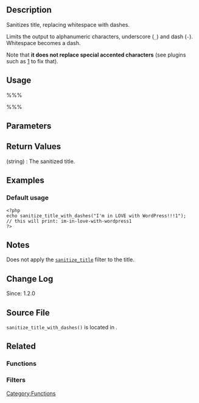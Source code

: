 == Description ==
Sanitizes title, replacing whitespace with dashes.

Limits the output to alphanumeric characters, underscore (<tt>_</tt>) and dash (<tt>-</tt>). Whitespace becomes a dash.

Note that <b>it does not replace special accented characters</b> (see plugins such as [https://github.com/toscho/Germanix-WordPress-Plugin] to fix that).

== Usage ==
%%%<?php sanitize_title_with_dashes( $title, $unused, $context = 'display' ) ?>%%%

== Parameters ==
{{Parameter|$title|string|The title to be sanitized.}}
{{Parameter|$unused|string|Used to be the <tt>$raw_title</tt>, but is now unused.|optional}}
{{Parameter|$context|string|The context for the sanitation. When set to <tt>'save'</tt>, additional entities are converted to hyphens or stripped entirely.|optional|'display'}}

== Return Values ==
; (string) : The sanitized title.

== Examples ==
===Default usage===
<pre>
<?php
echo sanitize_title_with_dashes("I'm in LOVE with WordPress!!!1");
// this will print: im-in-love-with-wordpress1
?>
</pre>

== Notes ==
Does not apply the <tt>[[Plugin API/Filter Reference/sanitize_title|sanitize_title]]</tt> filter to the title.

== Change Log ==
Since: 1.2.0

== Source File ==

<code>sanitize_title_with_dashes()</code> is located in {{Trac|wp-includes/formatting.php}}.

== Related ==
=== Functions ===
{{sanitize functions| sanitize_title_with_dashes()}}

=== Filters ===
{{sanitize filters}}

[[Category:Functions]]